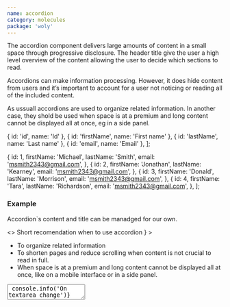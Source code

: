 ```yaml
---
name: accordion
category: molecules
package: 'woly'
---
```



The accordion component delivers large amounts of content in a small space through progressive disclosure.
The header title give the user a high level overview of the content allowing the user to decide which sections to read.

Accordions can make information processing.
However, it does hide content from users and it’s important to account for a user not noticing or reading all of the included content.

As ussuall accordions are used to organize related information.
In another case, they shold be used when space is at a premium and long content cannot be displayed all at once,
eg in a side panel.

  { id: 'id', name: 'Id' },
  { id: 'firstName', name: 'First name' },
  { id: 'lastName', name: 'Last name' },
  { id: 'email', name: 'Email' },
];

  {
    id: 1,
    firstName: 'Michael',
    lastName: 'Smith',
    email: 'msmith2343@gmail.com',
  },
  {
    id: 2,
    firstName: 'Jonathan',
    lastName: 'Kearney',
    email: 'msmith2343@gmail.com',
   },
  {
    id: 3,
    firstName: 'Donald',
    lastName: 'Morrison',
    email: 'msmith2343@gmail.com',
  },
  {
    id: 4,
    firstName: 'Tara',
    lastName: 'Richardson',
    email: 'msmith2343@gmail.com',
  },
];

### Example

Accordion`s content and title can be manadged for our own.

<Playground direction="vertical" size="L">
  <>
    <Accordion
      variant="primary"
      isOpen={false}
      title={<Text type="L">Short recomendation when to use accordion&nbsp;</Text>}
    >
      <div>
        <ul style={{ margin: '0 0 10px 0', paddingLeft: '20px' }}>
          <li>
            <Text type="S">To organize related information&nbsp;</Text>
          </li>
          <li>
            <Text type="S">
              To shorten pages and reduce scrolling when content is not crucial to read in
              full.&nbsp;
            </Text>
          </li>
          <li>
            <Text type="S">
              When space is at a premium and long content cannot be displayed all at once, like on a
              mobile interface or in a side panel.&nbsp;
            </Text>
          </li>
        </ul>
        <Field label="Leave some comment" variant="primary">
          <TextArea
            name="comment"
            placeholder="Enter comment"
            onChange={() => console.info('On textarea change')}
            variant="primary"
            overflow="hidden"
          />
        </Field>
      </div>
    </Accordion>
    <Accordion
      variant="primary"
      isOpen={false}
      title={<Text type="L">Short recomendation when to use accordion&nbsp;</Text>}
    >
      <div>
        <ul style={{ margin: '0 0 10px 0', paddingLeft: '20px' }}>
          <li>
            <Text type="S">To organize related information&nbsp;</Text>
          </li>
          <li>
            <Text type="S">
              To shorten pages and reduce scrolling when content is not crucial to read in
              full.&nbsp;
            </Text>
          </li>
          <li>
            <Text type="S">
              When space is at a premium and long content cannot be displayed all at once, like on a
              mobile interface or in a side panel.&nbsp;
            </Text>
          </li>
        </ul>
        <Field label="Leave some comment" variant="primary">
          <TextArea
            name="comment"
            placeholder="Enter comment"
            onChange={() => console.info('On textarea change')}
            variant="primary"
            overflow="hidden"
          />
        </Field>
      </div>
    </Accordion>
  </>
</Playground>

Accordion can be closed for default

<Playground size="L">
  <Accordion variant="primary" isOpen={false} title={<Text>Some text</Text>}>
    <Table columns={tableHead.length} variant="primary">
      <Thead>
        <Tr>
          {tableHead.map(({ id, name }) => (
            <Th key={id}>{name}</Th>
          ))}
        </Tr>
      </Thead>
      <Tbody>
        {tableRows.map((row) => (
          <Tr>
            {tableHead.map(({ id }) => (
              <Td key={id}>{row[id]}</Td>
            ))}
          </Tr>
        ))}
      </Tbody>
    </Table>
  </Accordion>
</Playground>

or open

<Playground>
  <Accordion variant="primary" isOpen={true} title={<span>Some text</span>}>
    <Table columns={tableHead.length} variant="primary">
      <Thead>
        <Tr>
          {tableHead.map(({ id, name }) => (
            <Th key={id}>{name}</Th>
          ))}
        </Tr>
      </Thead>
      <Tbody>
        {tableRows.map((row) => (
          <Tr>
            {tableHead.map(({ id }) => (
              <Td key={id}>{row[id]}</Td>
            ))}
          </Tr>
        ))}
      </Tbody>
    </Table>
  </Accordion>
</Playground>

### Kinds

| Name        | Description                                                 |
| ----------- | ----------------------------------------------------------- |
| `Accordion` | Base accordion. Useful for creating a new kind of accordion |

### Props

| Name       | Type              | Default       | Description                                            |
| ---------- | ----------------- | ------------- | ------------------------------------------------------ |
| `title`    | `React.ReactNode` |               | Title of accordion, that triggers element of accordion |              |
| `children` | `React.ReactNode` |               | Content of accordion                                   |
| `isOpen`   | `boolean`         | `'false'`     | Whether the component is visible or not                |
| `variant`  | `string`          | `'secondary'` | Variant prop to style accordion component              |

